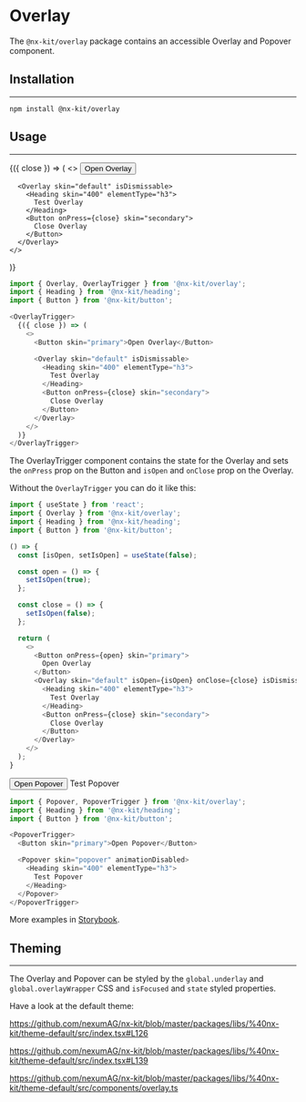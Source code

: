 
# Overlay

The `@nx-kit/overlay` package contains an accessible Overlay and Popover component.

## Installation
---

```text
npm install @nx-kit/overlay
```

## Usage
---

<OverlayTrigger>
  {({ close }) => (
    <>
      <Button skin="primary">Open Overlay</Button>

      <Overlay skin="default" isDismissable>
        <Heading skin="400" elementType="h3">
          Test Overlay
        </Heading>
        <Button onPress={close} skin="secondary">
          Close Overlay
        </Button>
      </Overlay>
    </>
  )}
</OverlayTrigger>

```javascript
import { Overlay, OverlayTrigger } from '@nx-kit/overlay';
import { Heading } from '@nx-kit/heading';
import { Button } from '@nx-kit/button';

<OverlayTrigger>
  {({ close }) => (
    <>
      <Button skin="primary">Open Overlay</Button>

      <Overlay skin="default" isDismissable>
        <Heading skin="400" elementType="h3">
          Test Overlay
        </Heading>
        <Button onPress={close} skin="secondary">
          Close Overlay
        </Button>
      </Overlay>
    </>
  )}
</OverlayTrigger>
```

The OverlayTrigger component contains the state for the Overlay and sets the `onPress` prop on the Button
and `isOpen` and `onClose` prop on the Overlay.

Without the `OverlayTrigger` you can do it like this:

```javascript
import { useState } from 'react';
import { Overlay } from '@nx-kit/overlay';
import { Heading } from '@nx-kit/heading';
import { Button } from '@nx-kit/button';

() => {
  const [isOpen, setIsOpen] = useState(false);

  const open = () => {
    setIsOpen(true);
  };

  const close = () => {
    setIsOpen(false);
  };

  return (
    <>
      <Button onPress={open} skin="primary">
        Open Overlay
      </Button>
      <Overlay skin="default" isOpen={isOpen} onClose={close} isDismissable>
        <Heading skin="400" elementType="h3">
          Test Overlay
        </Heading>
        <Button onPress={close} skin="secondary">
          Close Overlay
        </Button>
      </Overlay>
    </>
  );
}
```

<PopoverTrigger>
  <Button skin="primary">Open Popover</Button>

  <Popover skin="popover" animationDisabled>
    <Heading skin="400" elementType="h3">
      Test Popover
    </Heading>
  </Popover>
</PopoverTrigger>

```javascript
import { Popover, PopoverTrigger } from '@nx-kit/overlay';
import { Heading } from '@nx-kit/heading';
import { Button } from '@nx-kit/button';

<PopoverTrigger>
  <Button skin="primary">Open Popover</Button>

  <Popover skin="popover" animationDisabled>
    <Heading skin="400" elementType="h3">
      Test Popover
    </Heading>
  </Popover>
</PopoverTrigger>
```

More examples in [Storybook](https://nexumag.github.io/nx-kit/?path=/docs/nx-kit-overlay--default).

## Theming
---

The Overlay and Popover can be styled by the `global.underlay` and `global.overlayWrapper` CSS and `isFocused` and `state` styled properties.

Have a look at the default theme:

https://github.com/nexumAG/nx-kit/blob/master/packages/libs/%40nx-kit/theme-default/src/index.tsx#L126

https://github.com/nexumAG/nx-kit/blob/master/packages/libs/%40nx-kit/theme-default/src/index.tsx#L139

https://github.com/nexumAG/nx-kit/blob/master/packages/libs/%40nx-kit/theme-default/src/components/overlay.ts
